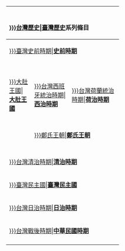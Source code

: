 {| width="200px" cellspacing="0" style="float: right; clear: right; border: 1px solid #BBBBBB; margin-left: 5px; margin-bottom: 5px; font-size: small; text-align: center;"
|width="18px"|
|width="18px"|
|width="18px"|
|width="18px"|
|width="18px"|
|width="18px"|
|width="18px"|
|width="18px"|
|width="18px"|
|-
|colspan="10" bgcolor="#EFEEEE" style="border-bottom:1px solid" | {{File2|zh=History of Taiwan zh-hant.png|zh-hans=History of Taiwan zh-hans.png|zh-hant=History of Taiwan zh-hant.png|180px|zh-hans_desc='''[[臺灣歷史]]'''|zh-hant_desc=臺灣歷史系列}}<br />'''<font size="+0.5">[[:Category:{{{2|}}}台灣歷史{{{1}}}|臺灣歷史]]系列條目</font>'''
|-
| bgcolor="#D7E3F8" style="height:35px" colspan=10| [[:Category:{{{2|}}}臺灣史前時期{{{1}}}|'''史前時期''']]
|-
| bgcolor="#E2FFE2" style="height:15px" colspan=2| 
| bgcolor="#D7E3F8" style="height:15px" colspan=8|
|-
| bgcolor="#E2FFE2" style="height:5px" colspan=2|
| bgcolor="Orange" style="height:5px" colspan=8| 
|-
| bgcolor="#E2FFE2" style="height:5px" colspan=2| [[:Category:{{{2|}}}大肚王國{{{1}}}|'''大肚王國''']]
| bgcolor="#FFE1FF" style="height:5px" colspan=3| [[:Category:{{{2|}}}台灣西班牙統治時期{{{1}}}|'''西治時期''']]
| bgcolor="Orange" style="height:5px" colspan=5| [[:Category:{{{2|}}}台灣荷蘭統治時期{{{1}}}|'''荷治時期''']]
|-
| bgcolor="#E2FFE2" style="height:10px" colspan=2| 
| bgcolor="Orange" style="height:10px" colspan=8|
|-
| bgcolor="#E2FFE2" style="height:5px" colspan=2| 
| bgcolor="#F5D8A9" style="height:5px" colspan=8| [[:Category:{{{2|}}}鄭氏王朝{{{1}}}|'''鄭氏王朝''']]
|-
| bgcolor="#E2FFE2" style="height:10px" colspan=2| 
| bgcolor="#FFE1FF" style="height:10px" colspan=8| 
|-
| bgcolor="#FFE1FF" style="height:5px" colspan=10 | [[:Category:{{{2|}}}台灣清治時期{{{1}}}|'''清治時期''']]
|-
| bgcolor="#D7E3F8" style="height:5px" colspan=10| [[:Category:{{{2|}}}臺灣民主國{{{1}}}|'''臺灣民主國''']]
|-
| bgcolor="#F5D8A9" style="height:5px" colspan=10 rowspan="1"| [[:Category:{{{2|}}}台灣日治時期{{{1}}}|'''日治時期''']]
|-
| bgcolor="#FFE1FF" style="height:25px" colspan=10| [[:Category:{{{2|}}}台灣戰後時期{{{1}}}|'''中華民國時期''']]
|-
|}<noinclude>

[[Category:台湾历史导航模板| ]]
</noinclude>